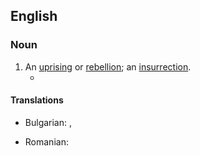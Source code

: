 ==English==

===Noun===
{{en-noun}}

# An [[uprising]] or [[rebellion]]; an [[insurrection]].
#* {{RQ:London Martin Eden|chapter=XIV|page=117|passage=He felt the stress and strain of life, its fevers and sweats and wild '''insurgences'''—surely this was the stuff to write about! He wanted to glorify the leaders of forlorn hopes, the mad lovers, the giants that fought under stress and strain, amid terror and tragedy, making life crackle with the strength of their endeavor.}}

====Translations====
{{trans-top|An [[uprising]]}}
* Bulgarian: {{t+|bg|бунт|m}}, {{t+|bg|метеж|m}}
{{trans-mid}}
* Romanian: {{t+|ro|insurgență|f}}
{{trans-bottom}}